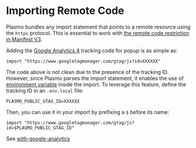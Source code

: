 # Importing Remote Code

Plasmo bundles any import statement that points to a remote resource using the `https` protocol. This is essential to work with [the remote code restriction in Manifest V3](https://developer.chrome.com/docs/extensions/mv3/intro/mv3-overview/#remotely-hosted-code).

Adding the [Google Analytics 4](https://developers.google.com/analytics/devguides/collection/ga4) tracking code for popup is as simple as:

```tsx
import "https://www.googletagmanager.com/gtag/js?id=XXXXXX"
```

The code above is not clean due to the presence of the tracking ID. However, since Plasmo parses the import statement, it enables the use of [environment variable](./env) inside the import. To leverage this feature, define the tracking ID in an `.env.local` file:

```
PLASMO_PUBLIC_GTAG_ID=XXXXXX
```

Then, you can use it in your import by prefixing a `$` before its name:

```tsx
import "https://www.googletagmanager.com/gtag/js?id=$PLASMO_PUBLIC_GTAG_ID"
```

See [with-google-analytics](https://github.com/PlasmoHQ/examples/tree/main/with-google-analytics)
